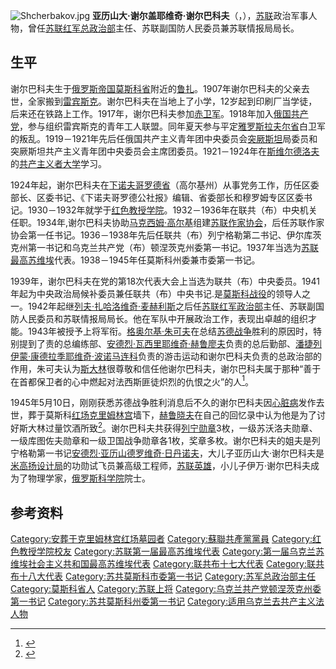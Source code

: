 {{Infobox officeholder
| name        = 亚历山大·谢尔巴科夫<br><small>Алекса́ндр Щербако́в</small>
| image       = Shcherbakov 1.jpg
| birth_date  =  {{OldStyleDate|1901年|10月10日|9月27日}}
| birth_place = [[俄罗斯帝国|俄罗斯帝国]][[莫斯科省|莫斯科省]][[魯扎|魯扎]]
| death_date  = {{Death date and age|df=yes|1945|5|10|1901|9|27}}
| death_place = [[苏联|苏联]][[莫斯科|莫斯科]]
| resting_place= [[莫斯科|莫斯科]][[克里姆林宮紅場墓園|克里姆林宮紅場墓園]]
| office2     = [[苏联共产党莫斯科委员会第一书记|莫斯科党委会第一书记]]
| term_start2 = 1938年12月2日
| term_end2   = 1945年5月10日
| predecessor2 = 
| successor2 = 
| office3    = [[苏联共产党中央政治局|联共布中央政治局候补委员]]
| term_start3 = 1941年2月21日
| term_end3   = 1945年5月10日
|office4 = [[苏联共产党中央委员会书记处|联共布中央书记]]
|term_start4 = 1941年5月5日
|term_end4= 1945年5月10日
| office5 =[[全联盟共产党（布尔什维克）中央组织局|联共布中央组织局]]成员
|term_start5 = 1939年3月22日
|term_end5= 1945年5月10日
| occupation  =
|awards={{{!}}
{{!}} {{列宁勋章|1944}} {{!!}} {{列宁勋章|1944}} {{!!}} {{列宁勋章}} {{!!}} {{一级苏沃洛夫勋章|1944}}
{{!}}-
{{!}} {{一级库图佐夫勋章|1944}} {{!!}} {{一级卫国战争勋章}}
{{!}}}
}}
[[File:Shcherbakov.jpg|thumb]]
'''亚历山大·谢尔盖耶维奇·谢尔巴科夫'''（{{lang-ru|'''Алекса́ндр Сергеевич Щербаков'''}}，{{bd|1901年|9月27日|1945年|5月10日}}），[[苏联|苏联]]政治军事人物，曾任[[苏联红军总政治部|苏联红军总政治部]]主任、苏联副国防人民委员兼苏联情报局局长。

==生平==
谢尔巴科夫生于[[俄罗斯帝国|俄罗斯帝国]][[莫斯科省|莫斯科省]]附近的[[鲁扎|鲁扎]]。1907年谢尔巴科夫的父亲去世，全家搬到[[雷宾斯克|雷宾斯克]]。谢尔巴科夫在当地上了小学，12岁起到印刷厂当学徒，后来还在铁路上工作。1917年，谢尔巴科夫参加[[赤卫军|赤卫军]]。1918年加入[[俄国共产党|俄国共产党]]，参与组织雷宾斯克的青年工人联盟。同年夏天参与平定[[雅罗斯拉夫尔省|雅罗斯拉夫尔省]]白卫军的叛乱。1919－1921年先后任俄国共产主义青年团中央委员会[[突厥斯坦|突厥斯坦]]局委员和突厥斯坦共产主义青年团中央委员会主席团委员。1921－1924年在[[斯维尔德洛夫|斯维尔德洛夫]]的[[共产主义者大学|共产主义者大学]]学习。 

1924年起，谢尔巴科夫在[[下诺夫哥罗德省|下诺夫哥罗德省]]（高尔基州）从事党务工作，历任区委部长、区委书记、《下诺夫哥罗德公社报》编辑、省委部长和穆罗姆专区区委书记。1930－1932年就学于[[红色教授学院|红色教授学院]]。1932－1936年在联共（布）中央机关任职。1934年,谢尔巴科夫协助[[马克西姆·高尔基|马克西姆·高尔基]]组建[[苏联作家协会|苏联作家协会]]，后任苏联作家协会第一任书记。1936－1938年先后任联共（布）列宁格勒第二书记、伊尔库茨克州第一书记和乌克兰共产党（布）顿涅茨克州委第一书记。1937年当选为[[苏联最高苏维埃|苏联最高苏维埃]]代表。1938－1945年任莫斯科州委兼市委第一书记。 

1939年，谢尔巴科夫在党的第18次代表大会上当选为联共（布）中央委员。1941年起为中央政治局候补委员兼任联共（布）中央书记.是[[莫斯科战役|莫斯科战役]]的领导人之一。1942年起继[[列夫·扎哈洛维奇·麦赫利斯|列夫·扎哈洛维奇·麦赫利斯]]之后任[[苏联红军政治部|苏联红军政治部]]主任、苏联副国防人民委员和苏联情报局局长。他在军队中开展政治工作，表现出卓越的组织才能。1943年被授予上将军衔。[[格奥尔基·朱可夫|格奥尔基·朱可夫]]在总结[[苏德战争|苏德战争]]胜利的原因时，特别提到了{{link-ru|叶菲姆·阿法纳西耶维奇·夏坚科|Щаденко, Ефим Афанасьевич}}责的总编练部、[[安德烈·瓦西里耶维奇·赫鲁廖夫|安德烈·瓦西里耶维奇·赫鲁廖夫]]负责的总后勤部、[[潘捷列伊蒙·康德拉季耶维奇·波诺马连科|潘捷列伊蒙·康德拉季耶维奇·波诺马连科]]负责的游击运动和谢尔巴科夫负责的总政治部的作用，朱可夫认为[[斯大林|斯大林]]很尊敬和信任他谢尔巴科夫，谢尔巴科夫属于那种“善于在首都保卫者的心中燃起对法西斯匪徒炽烈的仇恨之火”的人<ref>{{cite book|author=朱可夫|title=回忆与思考（第三版）|publisher=中国对外翻译出版公司|year=1984年}}</ref>。

1945年5月10日，刚刚获悉苏德战争胜利消息后不久的谢尔巴科夫因[[心脏病|心脏病]]发作去世，葬于莫斯科[[红场|红场]][[克里姆林宫|克里姆林宫]]墙下，[[赫鲁晓夫|赫鲁晓夫]]在自己的回忆录中认为他是为了讨好斯大林过量饮酒所致<ref>{{cite book|author=尼基塔·赫鲁晓夫|title=赫鲁晓夫回忆录|publisher=社会科学文献出版社|year=2006}}</ref>。谢尔巴科夫共获得[[列宁勋章|列宁勋章]]3枚，一级苏沃洛夫勋章、一级库图佐夫勋章和一级卫国战争勋章各1枚，奖章多枚。谢尔巴科夫的姐夫是列宁格勒第一书记[[安德烈·亚历山德罗维奇·日丹诺夫|安德烈·亚历山德罗维奇·日丹诺夫]]，大儿子亚历山大·谢尔巴科夫是[[米高扬设计局|米高扬设计局]]的功勋试飞员兼高级工程师，[[苏联英雄|苏联英雄]]，小儿子伊万·谢尔巴科夫成为了物理学家，[[俄罗斯科学院|俄罗斯科学院]]院士。

==参考资料==
{{cite web|title=biography of sherbakov|url=http://demetra.yar.ru/oblast/rybinskiy/persons/sherbakov_as|accessdate=2014-01-11|deadurl=yes|archiveurl=https://web.archive.org/web/20100723112217/http://demetra.yar.ru/oblast/rybinskiy/persons/sherbakov_as|archivedate=2010-07-23}}
<references/>
{{Authority control}}
{{DEFAULTSORT:Shcherbakov, Aleksandr}}
[[Category:安葬于克里姆林宫红场墓园者|Category:安葬于克里姆林宫红场墓园者]]
[[Category:蘇聯共產黨黨員|Category:蘇聯共產黨黨員]]
[[Category:红色教授学院校友|Category:红色教授学院校友]]
[[Category:苏联第一届最高苏维埃代表|Category:苏联第一届最高苏维埃代表]]
[[Category:第一届乌克兰苏维埃社会主义共和国最高苏维埃代表|Category:第一届乌克兰苏维埃社会主义共和国最高苏维埃代表]]
[[Category:联共布十七大代表|Category:联共布十七大代表]]
[[Category:联共布十八大代表|Category:联共布十八大代表]]
[[Category:苏共莫斯科市委第一书记|Category:苏共莫斯科市委第一书记]]
[[Category:苏军总政治部主任|Category:苏军总政治部主任]]
[[Category:莫斯科省人|Category:莫斯科省人]]
[[Category:苏联上将|Category:苏联上将]]
[[Category:乌克兰共产党顿涅茨克州委第一书记|Category:乌克兰共产党顿涅茨克州委第一书记]]
[[Category:苏共莫斯科州委第一书记|Category:苏共莫斯科州委第一书记]]
[[Category:适用乌克兰去共产主义法人物|Category:适用乌克兰去共产主义法人物]]